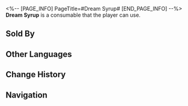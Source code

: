<%-- [PAGE_INFO]
PageTitle=#Dream Syrup#
[END_PAGE_INFO] --%>
{{Consumable Infobox
|id          = 408418
|image       = Item Dream Syrup.png{{subst:void|<!--$UPLOAD:<<SpriteOutput/ItemFigures/408418.png>-<Item Dream Syrup.png>-<Consumable Icons>>-->}}
|type        = Restorative Consumables
|rarity      = 2
|effect      = Upon use, immediately recovers 3 Technique Points for the team.
|description = A unique creation from Penacony, this syrup serves as a non-addictive tranquilizer, offering an ineffable experience of serenity and delight for a certain duration.
|effectType  = 
|effectType2 = 
|effectType3 = 
|recipe      = 
|source1     = [[Dreamscape Sales Store]]
|source2     = 
|source3     = 
}}
{{Description|''"Its manufacturer claims this syrup has all the benefits of religion and alcohol without any of their drawbacks."''}}
'''Dream Syrup''' is a consumable that the player can use.

==Sold By==
{{Shop Availability}}

==Other Languages==
{{Other Languages
|en   = Dream Syrup
|zhs  = 美梦糖浆
|zht  = 美夢糖漿
|ja   = スウィート・ドリームシロップ
|ko   = 좋은꿈 시럽
|es   = Jarabe Dulces Sueños
|fr   = Sirop onirique
|ru   = Грёзный сироп
|th   = Dream Syrup
|vi   = Siro Mộng Đẹp
|de   = Traumsirup
|id   = Dream Syrup
|pt   = Xarope Onírico
}}

==Change History==
{{Change History|2.0}}

==Navigation==
{{Consumable Navbox}}
